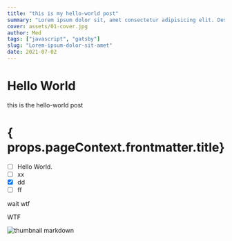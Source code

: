 ```yaml
---
title: "this is my hello-world post"
summary: "Lorem ipsum dolor sit, amet consectetur adipisicing elit. Deserunt, odio."
cover: assets/01-cover.jpg
author: Med
tags: ["javascript", "gatsby"]
slug: "Lorem-ipsum-dolor-sit-amet"
date: 2021-07-02
---
```


# Hello World

this is the hello-world post

<h1>{​props.pageContext.frontmatter.title}</h1>

- [ ] Hello World.
- [ ] xx
- [x] dd
- [ ] ff

wait wtf

<PageTitle>WTF</PageTitle>

![thumbnail markdown](https://images.unsplash.com/photo-1593642532400-2682810df593?ixid=MnwxMjA3fDF8MHxwaG90by1wYWdlfHx8fGVufDB8fHx8&ixlib=rb-1.2.1&auto=format&fit=crop&w=750&q=80 "test")
